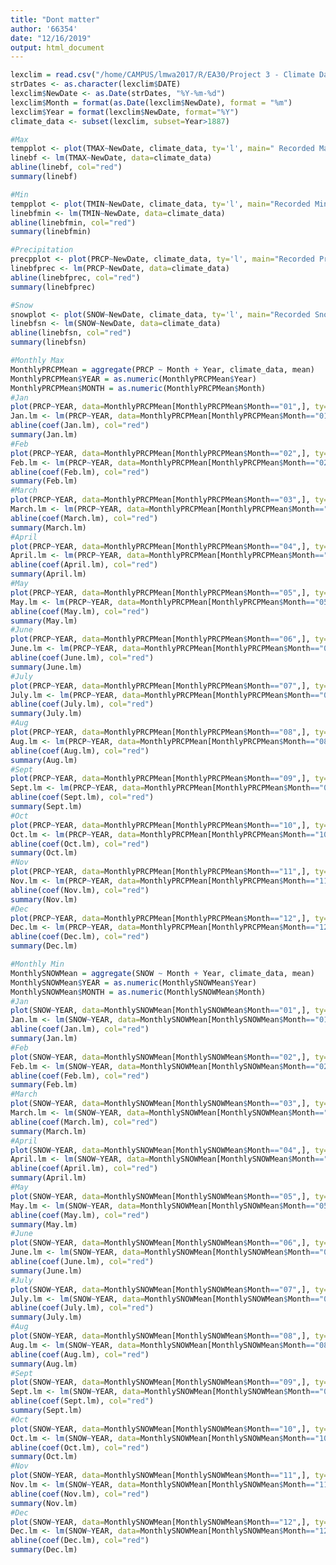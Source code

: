 ```yaml
---
title: "Dont matter"
author: '66354'
date: "12/16/2019"
output: html_document
---
```


```r
lexclim = read.csv("/home/CAMPUS/lmwa2017/R/EA30/Project 3 - Climate Data/Lucy_WhitSand_LexingtonKY_data.csv")
strDates <- as.character(lexclim$DATE)
lexclim$NewDate <- as.Date(strDates, "%Y-%m-%d")
lexclim$Month = format(as.Date(lexclim$NewDate), format = "%m")
lexclim$Year = format(lexclim$NewDate, format="%Y")
climate_data <- subset(lexclim, subset=Year>1887)

#Max
tempplot <- plot(TMAX~NewDate, climate_data, ty='l', main=" Recorded Maximum Temperature in Lexington, KY", xlab="Year", ylab="Maximum Temp (F)")
linebf <- lm(TMAX~NewDate, data=climate_data)
abline(linebf, col="red")
summary(linebf)

#Min
tempplot <- plot(TMIN~NewDate, climate_data, ty='l', main="Recorded Minimum Temperature in Lexington, KY", xlab="Year", ylab="Minimum Temp (F)")
linebfmin <- lm(TMIN~NewDate, data=climate_data)
abline(linebfmin, col="red")
summary(linebfmin)

#Precipitation
precpplot <- plot(PRCP~NewDate, climate_data, ty='l', main="Recorded Precipitation in Lexington, KY (1888-2019)", xlab="Year", ylab="Precipitation (in)")
linebfprec <- lm(PRCP~NewDate, data=climate_data)
abline(linebfprec, col="red")
summary(linebfprec)

#Snow
snowplot <- plot(SNOW~NewDate, climate_data, ty='l', main="Recorded Snow in Lexington, KY (1888-2019)", xlab="Year", ylab="Snow (in)")
linebfsn <- lm(SNOW~NewDate, data=climate_data)
abline(linebfsn, col="red")
summary(linebfsn)
```

```r
#Monthly Max
MonthlyPRCPMean = aggregate(PRCP ~ Month + Year, climate_data, mean)
MonthlyPRCPMean$YEAR = as.numeric(MonthlyPRCPMean$Year)
MonthlyPRCPMean$MONTH = as.numeric(MonthlyPRCPMean$Month)
#Jan
plot(PRCP~YEAR, data=MonthlyPRCPMean[MonthlyPRCPMean$Month=="01",], ty='l')
Jan.lm <- lm(PRCP~YEAR, data=MonthlyPRCPMean[MonthlyPRCPMean$Month=="01",])
abline(coef(Jan.lm), col="red")
summary(Jan.lm)
#Feb
plot(PRCP~YEAR, data=MonthlyPRCPMean[MonthlyPRCPMean$Month=="02",], ty='l')
Feb.lm <- lm(PRCP~YEAR, data=MonthlyPRCPMean[MonthlyPRCPMean$Month=="02",])
abline(coef(Feb.lm), col="red")
summary(Feb.lm)
#March
plot(PRCP~YEAR, data=MonthlyPRCPMean[MonthlyPRCPMean$Month=="03",], ty='l')
March.lm <- lm(PRCP~YEAR, data=MonthlyPRCPMean[MonthlyPRCPMean$Month=="03",])
abline(coef(March.lm), col="red")
summary(March.lm)
#April
plot(PRCP~YEAR, data=MonthlyPRCPMean[MonthlyPRCPMean$Month=="04",], ty='l')
April.lm <- lm(PRCP~YEAR, data=MonthlyPRCPMean[MonthlyPRCPMean$Month=="04",])
abline(coef(April.lm), col="red")
summary(April.lm)
#May
plot(PRCP~YEAR, data=MonthlyPRCPMean[MonthlyPRCPMean$Month=="05",], ty='l')
May.lm <- lm(PRCP~YEAR, data=MonthlyPRCPMean[MonthlyPRCPMean$Month=="05",])
abline(coef(May.lm), col="red")
summary(May.lm)
#June
plot(PRCP~YEAR, data=MonthlyPRCPMean[MonthlyPRCPMean$Month=="06",], ty='l')
June.lm <- lm(PRCP~YEAR, data=MonthlyPRCPMean[MonthlyPRCPMean$Month=="06",])
abline(coef(June.lm), col="red")
summary(June.lm)
#July
plot(PRCP~YEAR, data=MonthlyPRCPMean[MonthlyPRCPMean$Month=="07",], ty='l')
July.lm <- lm(PRCP~YEAR, data=MonthlyPRCPMean[MonthlyPRCPMean$Month=="07",])
abline(coef(July.lm), col="red")
summary(July.lm)
#Aug
plot(PRCP~YEAR, data=MonthlyPRCPMean[MonthlyPRCPMean$Month=="08",], ty='l')
Aug.lm <- lm(PRCP~YEAR, data=MonthlyPRCPMean[MonthlyPRCPMean$Month=="08",])
abline(coef(Aug.lm), col="red")
summary(Aug.lm)
#Sept
plot(PRCP~YEAR, data=MonthlyPRCPMean[MonthlyPRCPMean$Month=="09",], ty='l')
Sept.lm <- lm(PRCP~YEAR, data=MonthlyPRCPMean[MonthlyPRCPMean$Month=="09",])
abline(coef(Sept.lm), col="red")
summary(Sept.lm)
#Oct
plot(PRCP~YEAR, data=MonthlyPRCPMean[MonthlyPRCPMean$Month=="10",], ty='l')
Oct.lm <- lm(PRCP~YEAR, data=MonthlyPRCPMean[MonthlyPRCPMean$Month=="10",])
abline(coef(Oct.lm), col="red")
summary(Oct.lm)
#Nov
plot(PRCP~YEAR, data=MonthlyPRCPMean[MonthlyPRCPMean$Month=="11",], ty='l')
Nov.lm <- lm(PRCP~YEAR, data=MonthlyPRCPMean[MonthlyPRCPMean$Month=="11",])
abline(coef(Nov.lm), col="red")
summary(Nov.lm)
#Dec
plot(PRCP~YEAR, data=MonthlyPRCPMean[MonthlyPRCPMean$Month=="12",], ty='l')
Dec.lm <- lm(PRCP~YEAR, data=MonthlyPRCPMean[MonthlyPRCPMean$Month=="12",])
abline(coef(Dec.lm), col="red")
summary(Dec.lm)
```

```r
#Monthly Min
MonthlySNOWMean = aggregate(SNOW ~ Month + Year, climate_data, mean)
MonthlySNOWMean$YEAR = as.numeric(MonthlySNOWMean$Year)
MonthlySNOWMean$MONTH = as.numeric(MonthlySNOWMean$Month)
#Jan
plot(SNOW~YEAR, data=MonthlySNOWMean[MonthlySNOWMean$Month=="01",], ty='l')
Jan.lm <- lm(SNOW~YEAR, data=MonthlySNOWMean[MonthlySNOWMean$Month=="01",])
abline(coef(Jan.lm), col="red")
summary(Jan.lm)
#Feb
plot(SNOW~YEAR, data=MonthlySNOWMean[MonthlySNOWMean$Month=="02",], ty='l')
Feb.lm <- lm(SNOW~YEAR, data=MonthlySNOWMean[MonthlySNOWMean$Month=="02",])
abline(coef(Feb.lm), col="red")
summary(Feb.lm)
#March
plot(SNOW~YEAR, data=MonthlySNOWMean[MonthlySNOWMean$Month=="03",], ty='l')
March.lm <- lm(SNOW~YEAR, data=MonthlySNOWMean[MonthlySNOWMean$Month=="03",])
abline(coef(March.lm), col="red")
summary(March.lm)
#April
plot(SNOW~YEAR, data=MonthlySNOWMean[MonthlySNOWMean$Month=="04",], ty='l')
April.lm <- lm(SNOW~YEAR, data=MonthlySNOWMean[MonthlySNOWMean$Month=="04",])
abline(coef(April.lm), col="red")
summary(April.lm)
#May
plot(SNOW~YEAR, data=MonthlySNOWMean[MonthlySNOWMean$Month=="05",], ty='l')
May.lm <- lm(SNOW~YEAR, data=MonthlySNOWMean[MonthlySNOWMean$Month=="05",])
abline(coef(May.lm), col="red")
summary(May.lm)
#June
plot(SNOW~YEAR, data=MonthlySNOWMean[MonthlySNOWMean$Month=="06",], ty='l')
June.lm <- lm(SNOW~YEAR, data=MonthlySNOWMean[MonthlySNOWMean$Month=="06",])
abline(coef(June.lm), col="red")
summary(June.lm)
#July
plot(SNOW~YEAR, data=MonthlySNOWMean[MonthlySNOWMean$Month=="07",], ty='l')
July.lm <- lm(SNOW~YEAR, data=MonthlySNOWMean[MonthlySNOWMean$Month=="07",])
abline(coef(July.lm), col="red")
summary(July.lm)
#Aug
plot(SNOW~YEAR, data=MonthlySNOWMean[MonthlySNOWMean$Month=="08",], ty='l')
Aug.lm <- lm(SNOW~YEAR, data=MonthlySNOWMean[MonthlySNOWMean$Month=="08",])
abline(coef(Aug.lm), col="red")
summary(Aug.lm)
#Sept
plot(SNOW~YEAR, data=MonthlySNOWMean[MonthlySNOWMean$Month=="09",], ty='l')
Sept.lm <- lm(SNOW~YEAR, data=MonthlySNOWMean[MonthlySNOWMean$Month=="09",])
abline(coef(Sept.lm), col="red")
summary(Sept.lm)
#Oct
plot(SNOW~YEAR, data=MonthlySNOWMean[MonthlySNOWMean$Month=="10",], ty='l')
Oct.lm <- lm(SNOW~YEAR, data=MonthlySNOWMean[MonthlySNOWMean$Month=="10",])
abline(coef(Oct.lm), col="red")
summary(Oct.lm)
#Nov
plot(SNOW~YEAR, data=MonthlySNOWMean[MonthlySNOWMean$Month=="11",], ty='l')
Nov.lm <- lm(SNOW~YEAR, data=MonthlySNOWMean[MonthlySNOWMean$Month=="11",])
abline(coef(Nov.lm), col="red")
summary(Nov.lm)
#Dec
plot(SNOW~YEAR, data=MonthlySNOWMean[MonthlySNOWMean$Month=="12",], ty='l')
Dec.lm <- lm(SNOW~YEAR, data=MonthlySNOWMean[MonthlySNOWMean$Month=="12",])
abline(coef(Dec.lm), col="red")
summary(Dec.lm)
```
